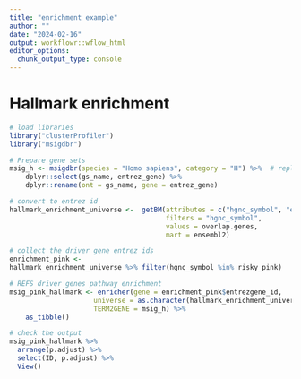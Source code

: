 ```yaml
---
title: "enrichment example"
author: ""
date: "2024-02-16"
output: workflowr::wflow_html
editor_options:
  chunk_output_type: console
---
```



# Hallmark enrichment
```r
# load libraries
library("clusterProfiler")
library("msigdbr")

# Prepare gene sets
msig_h <- msigdbr(species = "Homo sapiens", category = "H") %>%  # replace "H" with "C2" for curated C2 genesets
    dplyr::select(gs_name, entrez_gene) %>%
    dplyr::rename(ont = gs_name, gene = entrez_gene)

# convert to entrez id
hallmark_enrichment_universe <-  getBM(attributes = c("hgnc_symbol", "entrezgene_id"),
                                       filters = "hgnc_symbol",
                                       values = overlap.genes,
                                       mart = ensembl2)

# collect the driver gene entrez ids
enrichment_pink <-
hallmark_enrichment_universe %>% filter(hgnc_symbol %in% risky_pink)

# REFS driver genes pathway enrichment
msig_pink_hallmark <- enricher(gene = enrichment_pink$entrezgene_id,
                     universe = as.character(hallmark_enrichment_universe$entrezgene_id),
                     TERM2GENE = msig_h) %>%
    as_tibble()

# check the output
msig_pink_hallmark %>%
  arrange(p.adjust) %>%
  select(ID, p.adjust) %>%
  View()
```  
